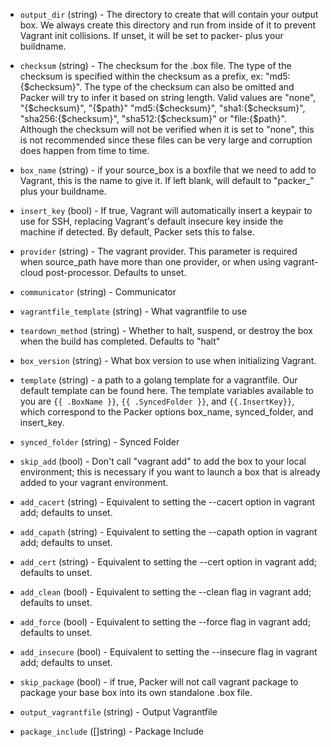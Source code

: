 <!-- Code generated from the comments of the Config struct in builder/vagrant/builder.go; DO NOT EDIT MANUALLY -->

-   `output_dir` (string) - The directory to create that will contain your output box. We always
    create this directory and run from inside of it to prevent Vagrant init
    collisions. If unset, it will be set to packer- plus your buildname.
    
-   `checksum` (string) - The checksum for the .box file. The type of the checksum is specified
    within the checksum as a prefix, ex: "md5:{$checksum}". The type of the
    checksum can also be omitted and Packer will try to infer it based on
    string length. Valid values are "none", "{$checksum}", "{$path}"
    "md5:{$checksum}", "sha1:{$checksum}", "sha256:{$checksum}",
    "sha512:{$checksum}" or "file:{$path}". Although the checksum will
    not be verified when it is set to "none", this is not recommended since
    these files can be very large and corruption does happen from time to
    time.
    
-   `box_name` (string) - if your source_box is a boxfile that we need to add to Vagrant, this is
    the name to give it. If left blank, will default to "packer_" plus your
    buildname.
    
-   `insert_key` (bool) - If true, Vagrant will automatically insert a keypair to use for SSH,
    replacing Vagrant's default insecure key inside the machine if detected.
    By default, Packer sets this to false.
    
-   `provider` (string) - The vagrant provider.
    This parameter is required when source_path have more than one provider,
    or when using vagrant-cloud post-processor. Defaults to unset.
    
-   `communicator` (string) - Communicator
-   `vagrantfile_template` (string) - What vagrantfile to use
    
-   `teardown_method` (string) - Whether to halt, suspend, or destroy the box when the build has
    completed. Defaults to "halt"
    
-   `box_version` (string) - What box version to use when initializing Vagrant.
    
-   `template` (string) - a path to a golang template for a vagrantfile. Our default template can
    be found here. The template variables available to you are
    `{{ .BoxName }}`, `{{ .SyncedFolder }}`, and `{{.InsertKey}}`, which
    correspond to the Packer options box_name, synced_folder, and insert_key.
    
-   `synced_folder` (string) - Synced Folder
-   `skip_add` (bool) - Don't call "vagrant add" to add the box to your local environment; this
    is necessary if you want to launch a box that is already added to your
    vagrant environment.
    
-   `add_cacert` (string) - Equivalent to setting the
    --cacert
    option in vagrant add; defaults to unset.
    
-   `add_capath` (string) - Equivalent to setting the
    --capath option
    in vagrant add; defaults to unset.
    
-   `add_cert` (string) - Equivalent to setting the
    --cert option in
    vagrant add; defaults to unset.
    
-   `add_clean` (bool) - Equivalent to setting the
    --clean flag in
    vagrant add; defaults to unset.
    
-   `add_force` (bool) - Equivalent to setting the
    --force flag in
    vagrant add; defaults to unset.
    
-   `add_insecure` (bool) - Equivalent to setting the
    --insecure flag in
    vagrant add; defaults to unset.
    
-   `skip_package` (bool) - if true, Packer will not call vagrant package to
    package your base box into its own standalone .box file.
    
-   `output_vagrantfile` (string) - Output Vagrantfile
-   `package_include` ([]string) - Package Include
